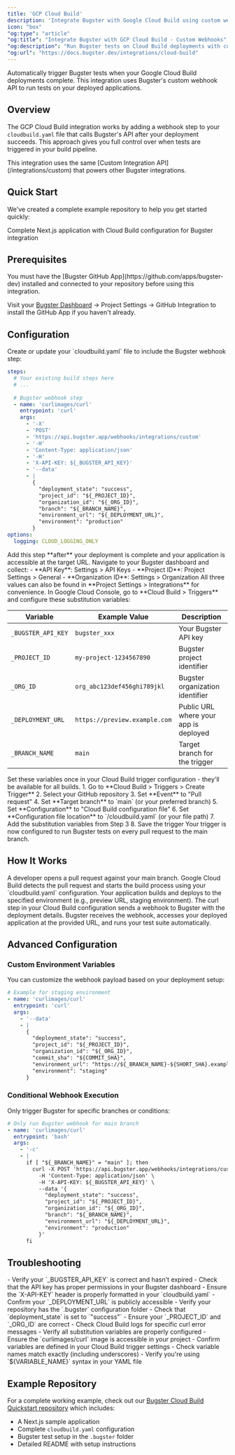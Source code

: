 ```yaml
---
title: 'GCP Cloud Build'
description: 'Integrate Bugster with Google Cloud Build using custom webhooks'
icon: "box"
"og:type": "article"
"og:title": "Integrate Bugster with GCP Cloud Build - Custom Webhooks"
"og:description": "Run Bugster tests on Cloud Build deployments with custom webhook integration. Complete cloudbuild.yaml examples, substitution variables, and troubleshooting."
"og:url": "https://docs.bugster.dev/integrations/cloud-build"
---
```


Automatically trigger Bugster tests when your Google Cloud Build deployments complete. This integration uses Bugster's custom webhook API to run tests on your deployed applications.

## Overview

The GCP Cloud Build integration works by adding a webhook step to your `cloudbuild.yaml` file that calls Bugster's API after your deployment succeeds. This approach gives you full control over when tests are triggered in your build pipeline.

<Tip>
This integration uses the same [Custom Integration API](/integrations/custom) that powers other Bugster integrations.
</Tip>

## Quick Start

We've created a complete example repository to help you get started quickly:

<Card title="Bugster Cloud Build Example" icon="github" href="https://github.com/Bugsterapp/bugster-quickstart/tree/main/platforms/gcp/cloud-build">
Complete Next.js application with Cloud Build configuration for Bugster integration
</Card>

## Prerequisites

<Warning>
You must have the [Bugster GitHub App](https://github.com/apps/bugster-dev) installed and connected to your repository before using this integration.
</Warning>

Visit your [Bugster Dashboard](https://app.bugster.dev) → Project Settings → GitHub Integration to install the GitHub App if you haven't already.

## Configuration

<Steps>
<Step title="Add Cloud Build configuration">
Create or update your `cloudbuild.yaml` file to include the Bugster webhook step:

```yaml cloudbuild.yaml
steps:
  # Your existing build steps here
  # ...
  
  # Bugster webhook step
  - name: 'curlimages/curl'
    entrypoint: 'curl'
    args:
      - '-X'
      - 'POST'
      - 'https://api.bugster.app/webhooks/integrations/custom'
      - '-H'
      - 'Content-Type: application/json'
      - '-H'
      - 'X-API-KEY: ${_BUGSTER_API_KEY}'
      - '--data'
      - |
        {
          "deployment_state": "success",
          "project_id": "${_PROJECT_ID}",
          "organization_id": "${_ORG_ID}",
          "branch": "${_BRANCH_NAME}",
          "environment_url": "${_DEPLOYMENT_URL}",
          "environment": "production"
        }
options:
  logging: CLOUD_LOGGING_ONLY
```

<Warning>
Add this step **after** your deployment is complete and your application is accessible at the target URL.
</Warning>
</Step>

<Step title="Get your Bugster credentials">
Navigate to your Bugster dashboard and collect:
- **API Key**: Settings > API Keys
- **Project ID**: Project Settings > General
- **Organization ID**: Settings > Organization

<Info>
All three values can also be found in **Project Settings > Integrations** for convenience.
</Info>
</Step>

<Step title="Configure substitution variables">
In Google Cloud Console, go to **Cloud Build > Triggers** and configure these substitution variables:

| Variable | Example Value | Description |
|----------|---------------|-------------|
| `_BUGSTER_API_KEY` | `bugster_xxx` | Your Bugster API key |
| `_PROJECT_ID` | `my-project-1234567890` | Bugster project identifier |
| `_ORG_ID` | `org_abc123def456ghi789jkl` | Bugster organization identifier |
| `_DEPLOYMENT_URL` | `https://preview.example.com` | Public URL where your app is deployed |
| `_BRANCH_NAME` | `main` | Target branch for the trigger |

<Tip>
Set these variables once in your Cloud Build trigger configuration - they'll be available for all builds.
</Tip>
</Step>

<Step title="Create the Cloud Build trigger">
1. Go to **Cloud Build > Triggers > Create Trigger**
2. Select your GitHub repository
3. Set **Event** to "Pull request"
4. Set **Target branch** to `main` (or your preferred branch)
5. Set **Configuration** to "Cloud Build configuration file"
6. Set **Configuration file location** to `/cloudbuild.yaml` (or your file path)
7. Add the substitution variables from Step 3
8. Save the trigger

<Check>
Your trigger is now configured to run Bugster tests on every pull request to the main branch.
</Check>
</Step>
</Steps>

## How It Works

<Steps>
<Step title="Developer creates pull request">
A developer opens a pull request against your main branch.
</Step>

<Step title="Cloud Build trigger activates">
Google Cloud Build detects the pull request and starts the build process using your `cloudbuild.yaml` configuration.
</Step>

<Step title="Application builds and deploys">
Your application builds and deploys to the specified environment (e.g., preview URL, staging environment).
</Step>

<Step title="Bugster webhook triggers">
The curl step in your Cloud Build configuration sends a webhook to Bugster with the deployment details.
</Step>

<Step title="Tests run automatically">
Bugster receives the webhook, accesses your deployed application at the provided URL, and runs your test suite automatically.
</Step>
</Steps>

## Advanced Configuration

### Custom Environment Variables

You can customize the webhook payload based on your deployment setup:

```yaml cloudbuild.yaml
# Example for staging environment
- name: 'curlimages/curl'
  entrypoint: 'curl'
  args:
    - '--data'
    - |
      {
        "deployment_state": "success",
        "project_id": "${_PROJECT_ID}",
        "organization_id": "${_ORG_ID}",
        "commit_sha": "${COMMIT_SHA}",
        "environment_url": "https://${_BRANCH_NAME}-${SHORT_SHA}.example.com",
        "environment": "staging"
      }
```

### Conditional Webhook Execution

Only trigger Bugster for specific branches or conditions:

```yaml cloudbuild.yaml
# Only run Bugster webhook for main branch
- name: 'curlimages/curl'
  entrypoint: 'bash'
  args:
    - '-c'
    - |
      if [ "${_BRANCH_NAME}" = "main" ]; then
        curl -X POST 'https://api.bugster.app/webhooks/integrations/custom' \
          -H 'Content-Type: application/json' \
          -H 'X-API-KEY: ${_BUGSTER_API_KEY}' \
          --data '{
            "deployment_state": "success",
            "project_id": "${_PROJECT_ID}",
            "organization_id": "${_ORG_ID}",
            "branch": "${_BRANCH_NAME}",
            "environment_url": "${_DEPLOYMENT_URL}",
            "environment": "production"
          }'
      fi
```

## Troubleshooting

<AccordionGroup>
<Accordion title="Webhook step fails with authentication error">
- Verify your `_BUGSTER_API_KEY` is correct and hasn't expired
- Check that the API key has proper permissions in your Bugster dashboard
- Ensure the `X-API-KEY` header is properly formatted in your `cloudbuild.yaml`
</Accordion>

<Accordion title="Tests not running after successful webhook">
- Confirm your `_DEPLOYMENT_URL` is publicly accessible
- Verify your repository has the `.bugster` configuration folder
- Check that `deployment_state` is set to `"success"`
- Ensure your `_PROJECT_ID` and `_ORG_ID` are correct
</Accordion>

<Accordion title="Build fails on webhook step">
- Check Cloud Build logs for specific curl error messages
- Verify all substitution variables are properly configured
- Ensure the `curlimages/curl` image is accessible in your project
</Accordion>

<Accordion title="Substitution variables not resolving">
- Confirm variables are defined in your Cloud Build trigger settings
- Check variable names match exactly (including underscores)
- Verify you're using `${VARIABLE_NAME}` syntax in your YAML file
</Accordion>
</AccordionGroup>

## Example Repository

For a complete working example, check out our [Bugster Cloud Build Quickstart repository](https://github.com/Bugsterapp/bugster-quickstart/tree/main/platforms/gcp/cloud-build) which includes:

- A Next.js sample application
- Complete `cloudbuild.yaml` configuration
- Bugster test setup in the `.bugster` folder
- Detailed README with setup instructions
